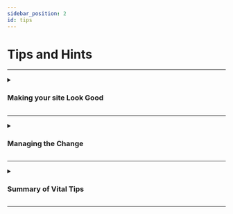 ```yaml
---
sidebar_position: 2
id: tips
---
```





# Tips and Hints


---

<details>

<summary>

### Making your site Look Good

</summary>

#### Tip:

Find your colours and fonts from your marketing people 
and enter these into the <a target="_blank" href="https://businesssoftware.design">Colours Page</a>

</details> 

---

<details>

<summary>

### Managing the Change

</summary>

:::tip Tip: Managing the Change
Change management is a complex and specialist field. 
Consult with <a href="https://businesssoftware.design">a digital transformation specialist</a> if you are concerned about a successful transition.
:::

</details>

---

<details>

<summary>

### Summary of Vital Tips

</summary>

#### To Do List:

Nominate a BARK Top Dog
- an influencer of others, able to get people on board, looking forward to the changes by showing them how  BARK will improve their workflow.
- <details><summary>Personal Traits of a successful BARK Top Dog</summary> Natural Communicator, Empathetic</details>
- with authority to make decisions on the product and policy surrounding it

</details>

---